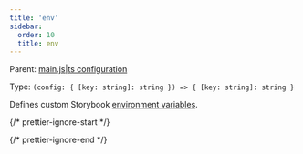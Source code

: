 ```yaml
---
title: 'env'
sidebar:
  order: 10
  title: env
---
```


Parent: [main.js|ts configuration](./main-config.mdx)

Type: `(config: { [key: string]: string }) => { [key: string]: string }`

Defines custom Storybook [environment variables](../../configure/environment-variables.mdx#using-storybook-configuration).

{/* prettier-ignore-start */}

<CodeSnippets path="main-config-env.md" />

{/* prettier-ignore-end */}

